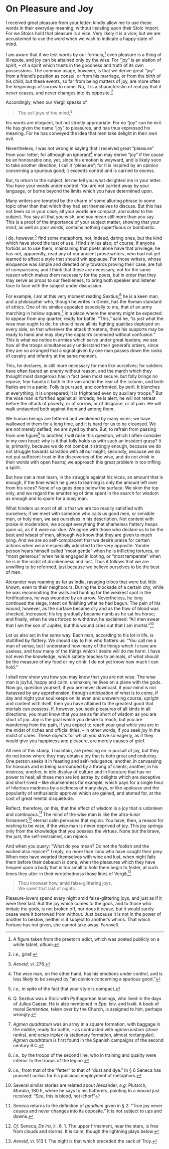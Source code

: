 # On Pleasure and Joy

I received great pleasure from your letter; kindly allow me to use these words in their everyday meaning, without insisting upon their Stoic import.
For we Stoics hold that pleasure is a vice.
Very likely it is a vice; but we are accustomed to use the word when we wish to indicate a happy state of mind.

I am aware that if we test words by our formula,[^59-1] even pleasure is a thing of ill repute, and joy can be attained only by the wise.
For "joy" is an elation of spirit, -- of a spirit which trusts in the goodness and truth of its own possessions.
The common usage, however, is that we derive great "joy" from a friend's position as consul, or from his marriage, or from the birth of his child; but these events, so far from being matters of joy, are more often the beginnings of sorrow to come.
No, it is a characteristic of real joy that it never ceases, and never changes into its opposite.[^59-2]

Accordingly, when our Vergil speaks of

> The evil joys of the mind,[^59-3]

<p style="text-indent: 0">his words are eloquent, but not strictly appropriate.
For no "joy" can be evil.
He has given the name "joy" to pleasures, and has thus expressed his meaning.
For he has conveyed the idea that men take delight in their own evil.</p>

Nevertheless, I was not wrong in saying that I received great "pleasure" from your letter; for although an ignorant[^59-4] man may derive "joy" if the cause be an honourable one, yet, since his emotion is wayward, and is likely soon to take another direction, I call it "pleasure"; for it is inspired by an opinion concerning a spurious good; it exceeds control and is carried to excess.

But, to return to the subject, let me tell you what delighted me in your letter.
You have your words under control.
You are not carried away by your language, or borne beyond the limits which you have determined upon.

Many writers are tempted by the charm of some alluring phrase to some topic other than that which they had set themselves to discuss.
But this has not been so in your case; all your words are compact, and suited to the subject.
You say all that you wish, and you mean still more than you say.
This is a proof of the importance of your subject matter, showing that your mind, as well as your words, contains nothing superfluous or bombastic.

I do, however,[^59-5] find some metaphors, not, indeed, daring ones, but the kind which have stood the test of use.
I find similes also; of course, if anyone forbids us to use them, maintaining that poets alone have that privilege, he has not, apparently, read any of our ancient prose writers, who had not yet learned to affect a style that should win applause.
For those writers, whose eloquence was simple and directed only towards proving their case, are full of comparisons; and I think that these are necessary, not for the same reason which makes them necessary for the poets, but in order that they may serve as props to our feebleness, to bring both speaker and listener face to face with the subject under discussion.

For example, I am at this very moment reading Sextius;[^59-6] he is a keen man, and a philosopher who, though he writes in Greek, has the Roman standard of ethics.
One of his similes appealed especially to me, that of an army marching in hollow square,[^59-7] in a place where the enemy might be expected to appear from any quarter, ready for battle.
"This," said he, "is just what the wise man ought to do; he should have all his fighting qualities deployed on every side, so that wherever the attack threatens, there his supports may be ready to hand and may obey the captain's command without confusion."
This is what we notice in armies which serve under great leaders; we see how all the troops simultaneously understand their general's orders, since they are so arranged that a signal given by one man passes down the ranks of cavalry and infantry at the same moment.

This, he declares, is still more necessary for men like ourselves; for soldiers have often feared an enemy without reason, and the march which they thought most dangerous has in fact been most secure; but folly brings no repose, fear haunts it both in the van and in the rear of the column, and both flanks are in a panic.
Folly is pursued, and confronted, by peril.
It blenches at everything; it is unprepared; it is frightened even by auxiliary troops.[^59-8]
But the wise man is fortified against all inroads; he is alert; he will not retreat before the attack of poverty, or of sorrow, or of disgrace, or of pain.
He will walk undaunted both against them and among them.

We human beings are fettered and weakened by many vices; we have wallowed in them for a long time, and it is hard for us to be cleansed.
We are not merely defiled; we are dyed by them.
But, to refrain from passing from one figure[^59-9] to another, I will raise this question, which I often consider in my own heart: why is it that folly holds us with such an insistent grasp?
It is, primarily, because we do not combat it strongly enough, because we do not struggle towards salvation with all our might; secondly, because we do not put sufficient trust in the discoveries of the wise, and do not drink in their words with open hearts; we approach this great problem in too trifling a spirit.

But how can a man learn, in the struggle against his vices, an amount that is enough, if the time which he gives to learning is only the amount left over from his vices?
None of us goes deep below the surface.
We skim the top only, and we regard the smattering of time spent in the search for wisdom as enough and to spare for a busy man.

What hinders us most of all is that we are too readily satisfied with ourselves; if we meet with someone who calls us good men, or sensible men, or holy men, we see ourselves in his description.
Not content with praise in moderation, we accept everything that shameless flattery heaps upon us, as if it were our due.
We agree with those who declare us to be the best and wisest of men, although we know that they are given to much lying.
And we are so self-complacent that we desire praise for certain actions when we are especially addicted to the very opposite.
Yonder person hears himself called "most gentle" when he is inflicting tortures, or "most generous" when he is engaged in looting, or "most temperate" when he is in the midst of drunkenness and lust.
Thus it follows that we are unwilling to be reformed, just because we believe ourselves to be the best of men.

Alexander was roaming as far as India, ravaging tribes that were but little known, even to their neighbours.
During the blockade of a certain city, while he was reconnoitring the walls and hunting for the weakest spot in the fortifications, he was wounded by an arrow.
Nevertheless, he long continued the siege, intent on finishing what he had begun.
The pain of his wound, however, as the surface became dry and as the flow of blood was checked, increased; his leg gradually became numb as he sat his horse; and finally, when he was forced to withdraw, he exclaimed: "All men swear that I am the son of Jupiter, but this wound cries out that I am mortal."[^59-10]

Let us also act in the same way.
Each man, according to his lot in life, is stultified by flattery.
We should say to him who flatters us: "You call me a man of sense, but I understand how many of the things which I crave are useless, and how many of the things which I desire will do me harm.
I have not even the knowledge, which satiety teaches to animals, of what should be the measure of my food or my drink.
I do not yet know how much I can hold."

I shall now show you how you may know that you are not wise.
The wise man is joyful, happy and calm, unshaken; he lives on a plane with the gods.
Now go, question yourself; if you are never downcast, if your mind is not harassed by any apprehension, through anticipation of what is to come, if day and night your soul keeps on its even and unswerving course, upright and content with itself, then you have attained to the greatest good that mortals can possess.
If, however, you seek pleasures of all kinds in all directions, you must know that you are as far short of wisdom as you are short of joy.
Joy is the goal which you desire to reach, but you are wandering from the path, if you expect to reach your goal while you are in the midst of riches and official titles, -- in other words, if you seek joy in the midst of cares.
These objects for which you strive so eagerly, as if they would give you happiness and pleasure, are merely causes of grief.

All men of this stamp, I maintain, are pressing on in pursuit of joy, but they do not know where they may obtain a joy that is both great and enduring.
One person seeks it in feasting and self-indulgence; another, in canvassing for honours and in being surrounded by a throng of clients; another, in his mistress; another, in idle display of culture and in literature that has no power to heal; all these men are led astray by delights which are deceptive and short-lived -- like drunkenness for example, which pays for a single hour of hilarious madness by a sickness of many days, or like applause and the popularity of enthusiastic approval which are gained, and atoned for, at the cost of great mental disquietude.

Reflect, therefore, on this, that the effect of wisdom is a joy that is unbroken and continuous.[^59-11]
The mind of the wise man is like the ultra-lunar firmament;[^59-12] eternal calm pervades that region.
You have, then, a reason for wishing to be wise, if the wise man is never deprived of joy.
This joy springs only from the knowledge that you possess the virtues.
None but the brave, the just, the self-restrained, can rejoice.

And when you query: "What do you mean?
Do not the foolish and the wicked also rejoice?"
I reply, no more than lions who have caught their prey.
When men have wearied themselves with wine and lust, when night fails them before their debauch is done, when the pleasures which they have heaped upon a body that is too small to hold them begin to fester, at such times they utter in their wretchedness those lines of Vergil:[^59-13]

> Thou knowest how, amid false-glittering joys,  
We spent that last of nights.

Pleasure-lovers spend every night amid false-glittering joys, and just as if it were their last.
But the joy which comes to the gods, and to those who imitate the gods, is not broken off, nor does it cease; but it would surely cease were it borrowed from without.
Just because it is not in the power of another to bestow, neither is it subject to another's whims.
That which Fortune has not given, she cannot take away.
Farewell.

[^59-1]: A figure taken from the praetor's edict, which was posted publicly on a white tablet, *album*.

[^59-2]: *i.e.*, grief.

[^59-3]: *Aeneid*, vi. 278.

[^59-4]: The wise man, on the other hand, has his emotions under control, and is less likely to be swayed by "an opinion concerning a spurious good."

[^59-5]: *i.e.*, in spite of the fact that your style is compact.

[^59-6]: Q. Sextius was a Stoic with Pythagorean leanings, who lived in the days of Julius Caesar. He is also mentioned in *Epp.* lxiv. and lxxiii. A book of moral *Sententiae*, taken over by the Church, is assigned to him, perhaps wrongly.

[^59-7]: *Agmen quadratum* was an army in a square formation, with baggage in the middle, ready for battle, -- as contrasted with *agmen iustum* (close ranks), and *acies triplex* (a stationary formation, almost rectangular). *Agmen quadratum* is first found in the Spanish campaigns of the second century B.C.

[^59-8]: *i.e.*, by the troops of the second line, who in training and quality were inferior to the troops of the legion.

[^59-9]: *i.e.*, from that of the "fetter" to that of "dust and dye." In § 6 Seneca has praised Lucilius for his judicious employment of metaphors.

[^59-10]: Several similar stories are related about Alexander, *e.g.* Plutarch, *Moralia*, 180 E, where he says to his flatterers, pointing to a wound just received: "See, this is blood, not ichor!"

[^59-11]: Seneca returns to the definition of *gaudium* given in § 2: "True joy never ceases and never changes into its opposite." It is not subject to ups and downs.

[^59-12]: *Cf.* Seneca, *De Ira*, iii. 6. 1. The upper firmament, near the stars, is free from clouds and storms. It is calm, though the lightning plays below.

[^59-13]: *Aeneid*, vi. 513 f. The night is that which preceded the sack of Troy.